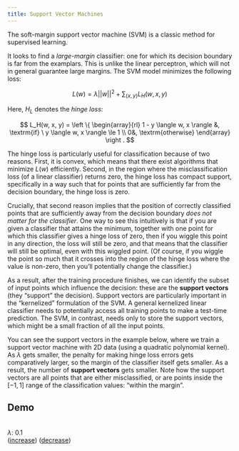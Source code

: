 ```yaml
---
title: Support Vector Machines
---
```


The soft-margin support vector machine (SVM) is a classic method for
supervised learning. 

It looks to find a *large-margin* classifier: one for which its
decision boundary is far from the examplars. This is unlike the linear
perceptron, which will not in general guarantee large margins. The SVM
model minimizes the following loss:

$$ L(w) = \lambda ||w||^2 + \sum_{(x, y)} L_H(w, x, y) $$

Here, $H_L$ denotes the *hinge loss*: 

$$ L_H(w, x, y) = \left \{ \begin{array}{rl} 1 - y \langle w, x \rangle &, \textrm{if} \ y \langle w, x \rangle \le 1 \\ 0&, \textrm{otherwise} \end{array} \right . $$

The hinge loss is particularly useful for classification because of
two reasons. First, it is convex, which means that there exist
algorithms that minimize $L(w)$ efficiently. Second, in the region
where the misclassification loss (of a linear classifier) returns
zero, the hinge loss has compact support, specifically in a way such
that for points that are sufficiently far from the decision boundary,
the hinge loss is zero.

Crucially, that second reason implies that the position of correctly
classified points that are sufficiently away from the decision
boundary *does not matter for the classifier*. One way to see this
intuitively is that if you are given a classifier that attains the
minimum, together with one point for which this classifier gives a
hinge loss of zero, then if you wiggle this point in any direction,
the loss will still be zero, and that means that the classifier will
still be optimal, even with this wiggled point. (Of course, if you
wiggle the point so much that it crosses into the region of the hinge
loss where the value is non-zero, then you'll potentially change the
classifier.)

As a result, after the training procedure finishes, we can identify the subset
of input points which influence the decision: these are
the **support vectors** (they "support" the decision). 
Support vectors are particularly
important in the "kernelized" formulation of the SVM.
A general kernelized linear classifier needs to potentially access all training points to
make a test-time prediction. The SVM, in contrast, needs only to store the
support vectors, which might be a small fraction of all the
input points.
 
You can see the support vectors in the example below, where we train a
support vector machine with 2D data (using a quadratic polynomial
kernel). As $\lambda$ gets smaller, the penalty for making hinge loss
errors gets comparatively larger, so the margin of the classifier
itself gets smaller. As a result, the number of **support vectors**
gets smaller. Note how the support vectors are all points that are
either misclassified, or are points inside the $[-1, 1]$ range of the
classification values: "within the margin".

## Demo

<a name="#svm-plot"></a>
<div class="center-scaffold"><div id="svm-surface"></div><br><div>$\lambda$: <span class="editable" contenteditable="true" id="svm-lambda">0.1</span><br>(<a href="#svm-plot" id="svm-increase-lambda">increase</a>) (<a href="#svm-plot" id="svm-decrease-lambda">decrease</a>)</div></div>

<script type="module" src="./main.js"></script>
